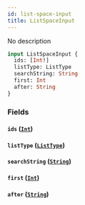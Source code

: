 ```yaml
---
id: list-space-input
title: ListSpaceInput
---
```



No description

```graphql
input ListSpaceInput {
  ids: [Int!]
  listType: ListType
  searchString: String
  first: Int
  after: String
}
```


### Fields

#### `ids` ([`Int`](../../references/scalars/int))




#### `listType` ([`ListType`](../../references/enums/list-type))




#### `searchString` ([`String`](../../references/scalars/string))




#### `first` ([`Int`](../../references/scalars/int))




#### `after` ([`String`](../../references/scalars/string))






